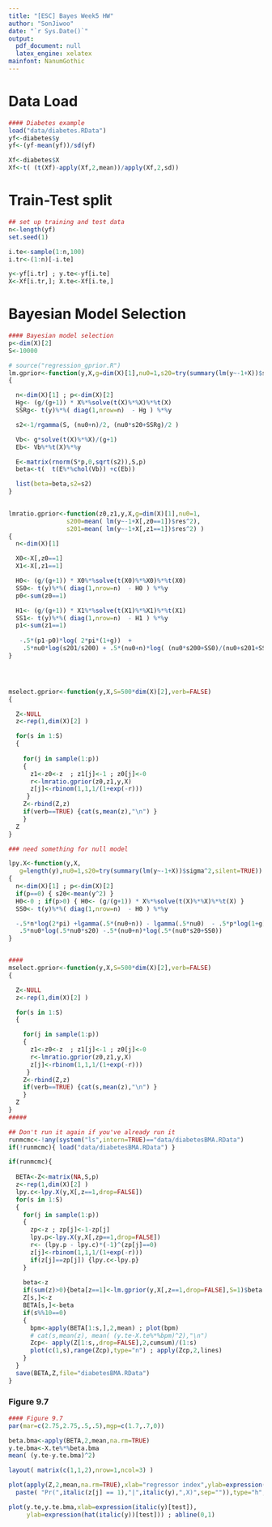 ```yaml
---
title: "[ESC] Bayes Week5 HW"
author: "SonJiwoo"
date: "`r Sys.Date()`"
output:
  pdf_document: null
  latex_engine: xelatex
mainfont: NanumGothic  
---
```


# Data Load
```r
#### Diabetes example
load("data/diabetes.RData")
yf<-diabetes$y
yf<-(yf-mean(yf))/sd(yf)

Xf<-diabetes$X
Xf<-t( (t(Xf)-apply(Xf,2,mean))/apply(Xf,2,sd))
```

# Train-Test split
```r
## set up training and test data
n<-length(yf)
set.seed(1)

i.te<-sample(1:n,100)
i.tr<-(1:n)[-i.te]

y<-yf[i.tr] ; y.te<-yf[i.te]
X<-Xf[i.tr,]; X.te<-Xf[i.te,]
```

# Bayesian Model Selection
```r
#### Bayesian model selection
p<-dim(X)[2]
S<-10000

# source("regression_gprior.R")
lm.gprior<-function(y,X,g=dim(X)[1],nu0=1,s20=try(summary(lm(y~-1+X))$sigma^2,silent=TRUE),S=1000)
{

  n<-dim(X)[1] ; p<-dim(X)[2]
  Hg<- (g/(g+1)) * X%*%solve(t(X)%*%X)%*%t(X)
  SSRg<- t(y)%*%( diag(1,nrow=n)  - Hg ) %*%y

  s2<-1/rgamma(S, (nu0+n)/2, (nu0*s20+SSRg)/2 )

  Vb<- g*solve(t(X)%*%X)/(g+1)
  Eb<- Vb%*%t(X)%*%y

  E<-matrix(rnorm(S*p,0,sqrt(s2)),S,p)
  beta<-t(  t(E%*%chol(Vb)) +c(Eb))

  list(beta=beta,s2=s2)                                
}   

 
lmratio.gprior<-function(z0,z1,y,X,g=dim(X)[1],nu0=1,
                s200=mean( lm(y~-1+X[,z0==1])$res^2), 
                s201=mean( lm(y~-1+X[,z1==1])$res^2) ) 
{
  n<-dim(X)[1] 

  X0<-X[,z0==1]
  X1<-X[,z1==1]

  H0<- (g/(g+1)) * X0%*%solve(t(X0)%*%X0)%*%t(X0)
  SS0<- t(y)%*%( diag(1,nrow=n)  - H0 ) %*%y
  p0<-sum(z0==1) 

  H1<- (g/(g+1)) * X1%*%solve(t(X1)%*%X1)%*%t(X1)
  SS1<- t(y)%*%( diag(1,nrow=n)  - H1 ) %*%y
  p1<-sum(z1==1)  
 
   -.5*(p1-p0)*log( 2*pi*(1+g))  + 
    .5*nu0*log(s201/s200) + .5*(nu0+n)*log( (nu0*s200+SS0)/(nu0+s201+SS1) )
}




mselect.gprior<-function(y,X,S=500*dim(X)[2],verb=FALSE) 
{

  Z<-NULL
  z<-rep(1,dim(X)[2] )

  for(s in 1:S) 
  {
  
    for(j in sample(1:p)) 
    {
      z1<-z0<-z  ; z1[j]<-1 ; z0[j]<-0
      r<-lmratio.gprior(z0,z1,y,X)  
      z[j]<-rbinom(1,1,1/(1+exp(-r))) 
     } 
    Z<-rbind(Z,z) 
    if(verb==TRUE) {cat(s,mean(z),"\n") }
    }
  Z
} 

### need something for null model

lpy.X<-function(y,X,
   g=length(y),nu0=1,s20=try(summary(lm(y~-1+X))$sigma^2,silent=TRUE)) 
{
  n<-dim(X)[1] ; p<-dim(X)[2] 
  if(p==0) { s20<-mean(y^2) }
  H0<-0 ; if(p>0) { H0<- (g/(g+1)) * X%*%solve(t(X)%*%X)%*%t(X) }
  SS0<- t(y)%*%( diag(1,nrow=n)  - H0 ) %*%y

  -.5*n*log(2*pi) +lgamma(.5*(nu0+n)) - lgamma(.5*nu0)  - .5*p*log(1+g) +
   .5*nu0*log(.5*nu0*s20) -.5*(nu0+n)*log(.5*(nu0*s20+SS0))
}


####
mselect.gprior<-function(y,X,S=500*dim(X)[2],verb=FALSE) 
{

  Z<-NULL
  z<-rep(1,dim(X)[2] )

  for(s in 1:S)
  {

    for(j in sample(1:p))
    {
      z1<-z0<-z  ; z1[j]<-1 ; z0[j]<-0
      r<-lmratio.gprior(z0,z1,y,X)
      z[j]<-rbinom(1,1,1/(1+exp(-r)))
     }
    Z<-rbind(Z,z)
    if(verb==TRUE) {cat(s,mean(z),"\n") }
    }
  Z
}
#####

```


```r
## Don't run it again if you've already run it
runmcmc<-!any(system("ls",intern=TRUE)=="data/diabetesBMA.RData")
if(!runmcmc){ load("data/diabetesBMA.RData") }

if(runmcmc){
  
  BETA<-Z<-matrix(NA,S,p)
  z<-rep(1,dim(X)[2] )
  lpy.c<-lpy.X(y,X[,z==1,drop=FALSE])
  for(s in 1:S)
  {
    for(j in sample(1:p))
    {
      zp<-z ; zp[j]<-1-zp[j]
      lpy.p<-lpy.X(y,X[,zp==1,drop=FALSE])
      r<- (lpy.p - lpy.c)*(-1)^(zp[j]==0)
      z[j]<-rbinom(1,1,1/(1+exp(-r)))
      if(z[j]==zp[j]) {lpy.c<-lpy.p}
    }
    
    beta<-z
    if(sum(z)>0){beta[z==1]<-lm.gprior(y,X[,z==1,drop=FALSE],S=1)$beta }
    Z[s,]<-z
    BETA[s,]<-beta
    if(s%%10==0)
    { 
      bpm<-apply(BETA[1:s,],2,mean) ; plot(bpm)
      # cat(s,mean(z), mean( (y.te-X.te%*%bpm)^2),"\n")
      Zcp<- apply(Z[1:s,,drop=FALSE],2,cumsum)/(1:s)
      plot(c(1,s),range(Zcp),type="n") ; apply(Zcp,2,lines)
    }
  } 
  save(BETA,Z,file="diabetesBMA.RData")
}
```

### Figure 9.7
```r
#### Figure 9.7
par(mar=c(2.75,2.75,.5,.5),mgp=c(1.7,.7,0))

beta.bma<-apply(BETA,2,mean,na.rm=TRUE)
y.te.bma<-X.te%*%beta.bma
mean( (y.te-y.te.bma)^2)

layout( matrix(c(1,1,2),nrow=1,ncol=3) )

plot(apply(Z,2,mean,na.rm=TRUE),xlab="regressor index",ylab=expression(
  paste( "Pr(",italic(z[j] == 1),"|",italic(y),",X)",sep="")),type="h",lwd=2)

plot(y.te,y.te.bma,xlab=expression(italic(y)[test]),
     ylab=expression(hat(italic(y))[test])) ; abline(0,1)
```